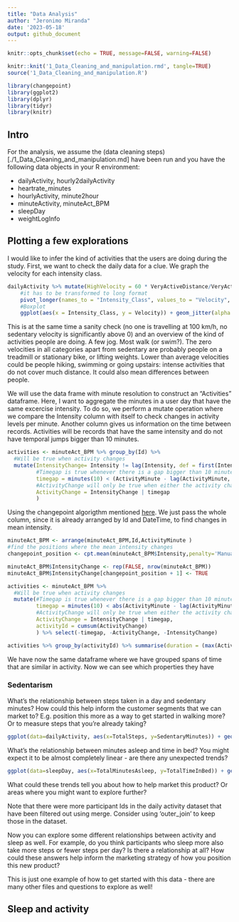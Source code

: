 ```yaml
---
title: "Data Analysis"
author: "Jeronimo Miranda"
date: '2023-05-18'
output: github_document
---
```


```r
knitr::opts_chunk$set(echo = TRUE, message=FALSE, warning=FALSE)
```

```r
knitr::knit('1_Data_Cleaning_and_manipulation.rmd', tangle=TRUE)
source('1_Data_Cleaning_and_manipulation.R')
```

```r
library(changepoint)
library(ggplot2)
library(dplyr)
library(tidyr)
library(knitr)
```


## Intro

For the analysis, we assume the (data cleaning steps)[./1_Data_Cleaning_and_manipulation.md] have been run and you have the following data objects in your R environment:

- dailyActivity, hourly2dailyActivity
- heartrate_minutes
- hourlyActivity, minute2hour
- minuteActivity, minuteAct_BPM
- sleepDay
- weightLogInfo

## Plotting a few explorations

I would like to infer the kind of activities that the users are doing during the study. First, we want to check the daily data for a clue. We graph the velocity for each intensity class.

```r
dailyActivity %>% mutate(HighVelocity = 60 * VeryActiveDistance/VeryActiveMinutes,  ModerateVelocity = 60 * ModeratelyActiveDistance/FairlyActiveMinutes, LightVelocity = 60 *  LightActiveDistance/LightlyActiveMinutes, SedentaryVelocity = 60 * SedentaryActiveDistance/SedentaryMinutes) %>% 
    #it has to be transformed to long format
    pivot_longer(names_to = "Intensity_Class", values_to = "Velocity", cols = ends_with("Velocity")) %>% 
    #Boxplot
    ggplot(aes(x = Intensity_Class, y = Velocity)) + geom_jitter(alpha = 0.2) + geom_boxplot(outlier.shape = NA) + theme_bw() + labs(title = "Velocity vs intensity of activity", subtitle = "Intensity classes have a distinct velocity")
```

This is at the same time a sanity check (no one is travelling at 100 km/h, no sedentary velocity is significantly above 0) and an overview of the kind of activities people are doing. A few jog. Most walk (or swim?). The zero velocities in all categories apart from sedentary are probably people on a treadmill or stationary bike, or lifting weights. Lower than average velocities could be people hiking, swimming or going upstairs: intense activities that do not cover much distance. It could also mean differences between people.

We will use the data frame with minute resolution to construct an "Activities" dataframe. Here, I want to aggregate the minutes in a user day that have the same excercise intensity. To do so, we perform a mutate operation where we compare the Intensity column with itself to check changes in activity levels per minute. Another column gives us information on the time between records. Activities will be records that have the same intensity and do not have temporal jumps bigger than 10 minutes.
```r
activities <- minuteAct_BPM %>% group_by(Id) %>% 
  #Will be true when activity changes
  mutate(IntensityChange= Intensity != lag(Intensity, def = first(Intensity)),
         #Timegap is true whenever there is a gap bigger than 10 minutes
         timegap = minutes(10) < (ActivityMinute - lag(ActivityMinute, def = first(ActivityMinute))),
         #ActivityChange will only be true when either the activity changes or there is a big time jump
         ActivityChange = IntensityChange | timegap
         )
```

Using the changepoint algorigthm mentioned [here](https://rpubs.com/richkt/269908). We just pass the whole column, since it is already arranged by Id and DateTime, to find changes in mean intensity. 

```r
minuteAct_BPM <- arrange(minuteAct_BPM,Id,ActivityMinute )
#find the positions where the mean intensity changes
changepoint_position <- cpt.mean(minuteAct_BPM$Intensity,penalty='Manual',pen.value=8,method='PELT') %>% cpts()

minuteAct_BPM$IntensityChange <- rep(FALSE, nrow(minuteAct_BPM))
minuteAct_BPM$IntensityChange[changepoint_position + 1] <- TRUE

activities <- minuteAct_BPM %>% 
  #Will be true when activity changes
  mutate(#Timegap is true whenever there is a gap bigger than 10 minutes
         timegap = minutes(10) < abs(ActivityMinute - lag(ActivityMinute, def = first(ActivityMinute))),
         #ActivityChange will only be true when either the activity changes or there is a big time jump
         ActivityChange = IntensityChange | timegap,
         activityId = cumsum(ActivityChange)
         ) %>% select(-timegap, -ActivityChange, -IntensityChange)

```

```r

activities %>% group_by(activityId) %>% summarise(duration = (max(ActivityMinute) - min(ActivityMinute))/dminutes(1), duration = if_else(duration == 0,1,duration), Calories = sum(Calories), steps_per_minute = sum(Steps)/duration,  hrate = mean(BPM), max_Int = max(Intensity)) %>% ggplot() + geom_point(aes(steps_per_minute, hrate, col = max_Int)) + theme_bw()
```

We have now the same dataframe where we have grouped spans of time that are similar in activity. Now we can see which properties they have

### Sedentarism

What's the relationship between steps taken in a day and sedentary minutes? How could this help inform the customer segments that we can market to? E.g. position this more as a way to get started in walking more? Or to measure steps that you're already taking?

```r
ggplot(data=dailyActivity, aes(x=TotalSteps, y=SedentaryMinutes)) + geom_point() + theme_bw()
```

What's the relationship between minutes asleep and time in bed? You might expect it to be almost completely linear - are there any unexpected trends?

```r
ggplot(data=sleepDay, aes(x=TotalMinutesAsleep, y=TotalTimeInBed)) + geom_point() + theme_bw()
```

What could these trends tell you about how to help market this product? Or areas where you might want to explore further?

Note that there were more participant Ids in the daily activity dataset that have been filtered out using merge. Consider using 'outer_join' to keep those in the dataset. 

Now you can explore some different relationships between activity and sleep as well. For example, do you think participants who sleep more also take more steps or fewer steps per day? Is there a relationship at all? How could these answers help inform the marketing strategy of how you position this new product?

This is just one example of how to get started with this data - there are many other files and questions to explore as well!


## Sleep and activity

